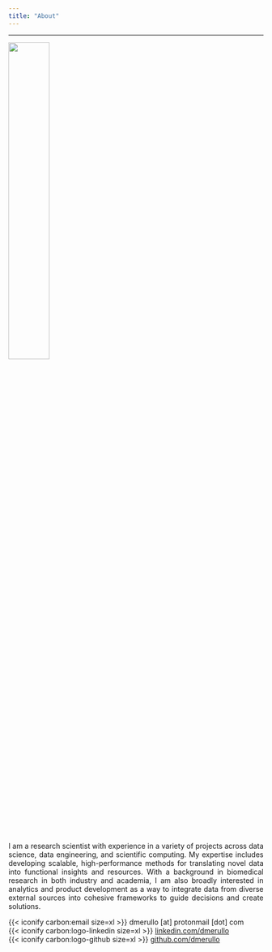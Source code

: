 ```yaml
---
title: "About"
---
```


<style>
body {
text-align: justify}
</style>

***

![](files/picture.png){fig-align="center" width="40%"}

I am a research scientist with experience in a variety of projects across data science, data engineering, and scientific computing. My expertise includes developing scalable, high-performance methods for translating novel data into functional insights and resources. With a background in biomedical research in both industry and academia, I am also broadly interested in analytics and product development as a way to integrate data from diverse external sources into cohesive frameworks to guide decisions and create solutions. 

{{< iconify carbon:email size=xl >}} dmerullo [at] protonmail [dot] com\
{{< iconify carbon:logo-linkedin size=xl >}} [linkedin.com/dmerullo](https://www.linkedin.com/in/dmerullo){target="_blank"} \
{{< iconify carbon:logo-github size=xl >}} [github.com/dmerullo](https://github.com/dmerullo){target="_blank"}